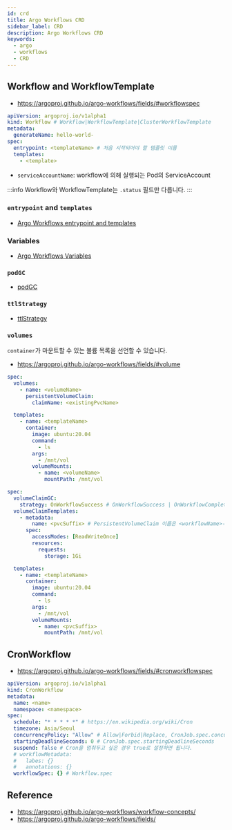 ```yaml
---
id: crd
title: Argo Workflows CRD
sidebar_label: CRD
description: Argo Workflows CRD
keywords:
  - argo
  - workflows
  - CRD
---
```


## Workflow and WorkflowTemplate

- https://argoproj.github.io/argo-workflows/fields/#workflowspec

```yaml
apiVersion: argoproj.io/v1alpha1
kind: Workflow # Workflow|WorkflowTemplate|ClusterWorkflowTemplate
metadata:
  generateName: hello-world-
spec:
  entrypoint: <templateName> # 처음 시작되어야 할 템플릿 이름
  templates:
    - <template>
```

- `serviceAccountName`: workflow에 의해 실행되는 Pod의 ServiceAccount

:::info
Workflow와 WorkflowTemplate는 `.status` 필드만 다릅니다.
:::

### `entrypoint` and `templates`

- [Argo Workflows entrypoint and templates](/docs/mlops/mlops/workflow/argo-workflows/entrypoint-templates)

### Variables

- [Argo Workflows Variables](/docs/mlops/mlops/workflow/argo-workflows/variables)

### `podGC`

- [podGC](/docs/mlops/mlops/workflow/argo-workflows/garbage-collection#podgc)

### `ttlStrategy`

- [ttlStrategy](/docs/mlops/mlops/workflow/argo-workflows/garbage-collection#ttlstrategy)

### `volumes`

`container`가 마운트할 수 있는 볼륨 목록을 선언할 수 있습니다.

- https://argoproj.github.io/argo-workflows/fields/#volume

```yaml
spec:
  volumes:
    - name: <volumeName>
      persistentVolumeClaim:
        claimName: <existingPvcName>

  templates:
    - name: <templateName>
      container:
        image: ubuntu:20.04
        command:
          - ls
        args:
          - /mnt/vol
        volumeMounts:
          - name: <volumeName>
            mountPath: /mnt/vol
```

```yaml
spec:
  volumeClaimGC:
    strategy: OnWorkflowSuccess # OnWorkflowSuccess | OnWorkflowCompletion
  volumeClaimTemplates:
    - metadata:
        name: <pvcSuffix> # PersistentVolumeClaim 이름은 <workflowName>-<pvcSuffix> 형태로 생성됩니다.
      spec:
        accessModes: [ReadWriteOnce]
        resources:
          requests:
            storage: 1Gi

  templates:
    - name: <templateName>
      container:
        image: ubuntu:20.04
        command:
          - ls
        args:
          - /mnt/vol
        volumeMounts:
          - name: <pvcSuffix>
            mountPath: /mnt/vol
```

## CronWorkflow

- https://argoproj.github.io/argo-workflows/fields/#cronworkflowspec

```yaml
apiVersion: argoproj.io/v1alpha1
kind: CronWorkflow
metadata:
  name: <name>
  namespace: <namespace>
spec:
  schedule: "* * * * *" # https://en.wikipedia.org/wiki/Cron
  timezone: Asia/Seoul
  concurrencyPolicy: "Allow" # Allow|Forbid|Replace, CronJob.spec.concurrencyPolicy
  startingDeadlineSeconds: 0 # CronJob.spec.startingDeadlineSeconds
  suspend: false # Cron을 멈춰두고 싶은 경우 true로 설정하면 됩니다.
  # workflowMetadata:
  #   labes: {}
  #   annotations: {}
  workflowSpec: {} # Workflow.spec
```

## Reference

- https://argoproj.github.io/argo-workflows/workflow-concepts/
- https://argoproj.github.io/argo-workflows/fields/
